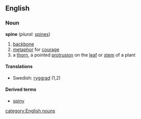 ==English==
===Noun===
'''spine''' (''plural:'' [[spines]])

#[[backbone]]
#[[metaphor]] for [[courage]]
#a [[thorn]], a pointed [[protrusion]] on the [[leaf]] or [[stem]] of a plant

====Translations====
*Swedish: [[ryggrad]] (1,2)

====Derived terms====
*[[spiny]]

[[category:English nouns]]